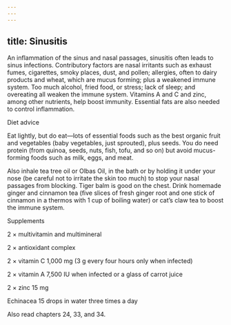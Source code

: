 ```yaml
---
---
---
```

title: Sinusitis
---




An inflammation of the sinus and nasal passages, sinusitis often leads to sinus infections. Contributory factors are nasal irritants such as exhaust fumes, cigarettes, smoky places, dust, and pollen; allergies, often to dairy products and wheat, which are mucus forming; plus a weakened immune system. Too much alcohol, fried food, or stress; lack of sleep; and overeating all weaken the immune system. Vitamins A and C and zinc, among other nutrients, help boost immunity. Essential fats are also needed to control inflammation.





Diet advice


Eat lightly, but do eat—lots of essential foods such as the best organic fruit and vegetables (baby vegetables, just sprouted), plus seeds. You do need protein (from quinoa, seeds, nuts, fish, tofu, and so on) but avoid mucus-forming foods such as milk, eggs, and meat.

Also inhale tea tree oil or Olbas Oil, in the bath or by holding it under your nose (be careful not to irritate the skin too much) to stop your nasal passages from blocking. Tiger balm is good on the chest. Drink homemade ginger and cinnamon tea (five slices of fresh ginger root and one stick of cinnamon in a thermos with 1 cup of boiling water) or cat’s claw tea to boost the immune system.





Supplements


2 × multivitamin and multimineral

2 × antioxidant complex

2 × vitamin C 1,000 mg (3 g every four hours only when infected)

2 × vitamin A 7,500 IU when infected or a glass of carrot juice

2 × zinc 15 mg

Echinacea 15 drops in water three times a day



Also read chapters 24, 33, and 34.